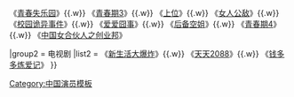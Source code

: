 {{Navbox
|title= [[赵奕欢|赵奕欢作品]]
|name= 赵奕欢
|image     = 
|imageleft = 
|titlestyle = background:#FFC0CB;
|groupstyle = background:#FFC0CB;
|above= 
|group1 = 电影
|list1 = 
《[[青春期 (2011年电影)|青春期]]》{{.w}} 《[[青春失乐园]]》{{.w}} 《[[青春期3]]》{{.w}} 《[[上位]]》{{.w}} 《[[女人公敌]]》{{.w}} 《[[校园诡异事件]]》{{.w}} 《[[爱爱囧事]]》{{.w}} 《[[后备空姐]]》{{.w}} 《[[青春期4]]》{{.w}} 《[[中国女合伙人之创业邦]]》

|group2 = 电视剧
|list2 = 
《[[新生活大爆炸]]》{{.w}} 《[[天天2088]]》{{.w}} 《[[钱多多炼爱记]]》
}}
<noinclude>
[[Category:中国演员模板]]
</noinclude>